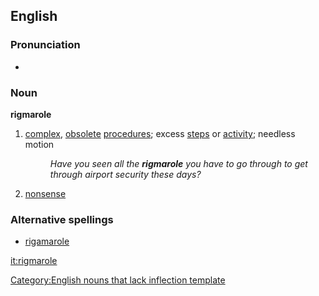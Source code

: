 ==English==
===Pronunciation===
*{{audio|en-us-rigmarole.ogg|Audio (US)}}

===Noun===
'''rigmarole'''
# [[complex]], [[obsolete]] [[procedure]]s; excess [[steps]] or [[activity]]; needless motion
#:''Have you seen all the '''rigmarole''' you have to go through to get through airport security these days?''
# [[nonsense]]

===Alternative spellings===
*[[rigamarole]]

[[Category:English nouns that lack inflection template]]

[[it:rigmarole]]